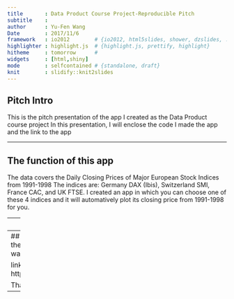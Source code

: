 ---
title       : Data Product Course Project-Reproducible Pitch
subtitle    : 
author      : Yu-Fen Wang
Date        : 2017/11/6
framework   : io2012        # {io2012, html5slides, shower, dzslides, ...}
highlighter : highlight.js  # {highlight.js, prettify, highlight}
hitheme     : tomorrow      # 
widgets     : [html,shiny]
mode        : selfcontained # {standalone, draft}
knit        : slidify::knit2slides
---

## Pitch Intro

This is the pitch presentation of the app I created as the Data Product course project In this presentation, I will enclose the code I made the app and the link to the app

---  

## The function of this app

The data covers the Daily Closing Prices of Major European Stock Indices from 1991-1998 The indices are: Germany DAX (Ibis), Switzerland SMI, France CAC, and UK FTSE.
I created an app in which you can choose one of these 4 indices and it will automatively plot its closing price from 1991-1998 for you.

---
## The code for making app

```{r echo=TRUE}
library(shiny)
library(datasets)
data("EuStockMarkets")
shinyApp(
    ui=fluidPage(
    titlePanel("Closing Prices of Major European Stock from 1991 to 1998"),
    sidebarLayout(
        sidebarPanel(
        radioButtons("index", "Please Select Index:",
                     c("DAX" = "DAX",
                       "SMI" = "SMI",
                       "CAC" = "CAC",
                       "FTSE" = "FTSE"))))),
    server=(function(input, output){
       output$Plot <- renderPlot({
    if (input$index=="DAX"){
        plot(EuStockMarkets[,1],ylab="DAX closing price",xlab="Year")
    } else if (input$index=="SMI"){
        plot(EuStockMarkets[,2],ylab="SMI closing price",xlab="Year")
    }else if (input$index=="CAC"){
        plot(EuStockMarkets[,3],ylab="CAC closing price",xlab="Year")
    }else{plot(EuStockMarkets[,4],ylab="FTSE closing price",xlab="Year")
    }})}))        
```

---
## links for app, github and presentation
You may fint the app at: https://andrea-yufen-wang.shinyapps.io/Data_product_project/

link to github for the app:
https://github.com/yufenwang82/Data_Product_project



Thank you!
---




